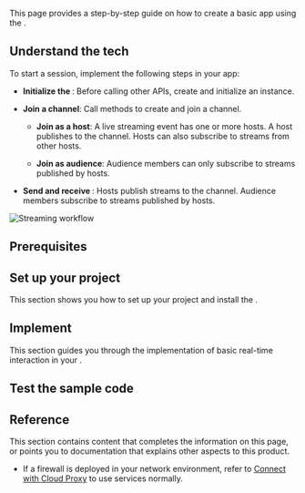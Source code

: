 
This page provides a step-by-step guide on how to create a basic <Vpd k="NAME"/> app using the <Vg k="COMPANY"/> <Vpd k="SDK"/>.

## Understand the tech

To start a <Vpd k="NAME" /> session, implement the following steps in your app:

- **Initialize the <Vg k="ENGINE" />**: Before calling other APIs, create and initialize an <Vg k="ENGINE" /> instance.

- **Join a channel**: Call methods to create and join a channel.

    - **Join as a host**: A live streaming event has one or more hosts. A host publishes <Vpd k="MEDIA" /> to the channel. Hosts can also subscribe to streams from other hosts.

    - **Join as audience**: Audience members can only subscribe to streams published by hosts.

- **Send and receive <Vpd k="MEDIA" />**: Hosts publish streams to the channel. Audience members subscribe to <Vpd k="MEDIA" /> streams published by hosts.

![Streaming workflow](/images/video-sdk/get-started-ils-bs.svg)


## Prerequisites
<Prerequisites/>
           
## Set up your project

This section shows you how to set up your <Vpl k="NAME"/> project and install the <Vg k="COMPANY" /> <Vpd k="SDK" />.

<ProjectSetup/>

## Implement <Vpd k="NAME" />

This section guides you through the implementation of basic real-time <Vpd k="MEDIA" /> interaction in your <Vpl k="CLIENT"/>.

<ProjectImplement/>

## Test the sample code
<ProjectTest/>

## Reference

This section contains content that completes the information on this page, or points you to documentation that explains other aspects to this product.

- If a firewall is deployed in your network environment, refer to [Connect with Cloud Proxy](../advanced-features/cloud-proxy) to use <Vg k="COMPANY" /> services normally.

<Reference/>

